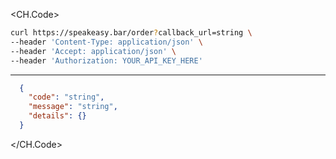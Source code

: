 
<CH.Code>
```bash Example Request
curl https://speakeasy.bar/order?callback_url=string \
--header 'Content-Type: application/json' \
--header 'Accept: application/json' \
--header 'Authorization: YOUR_API_KEY_HERE'
```
---

```json Example Response
  {
    "code": "string",
    "message": "string",
    "details": {}
  }
```
</CH.Code>
